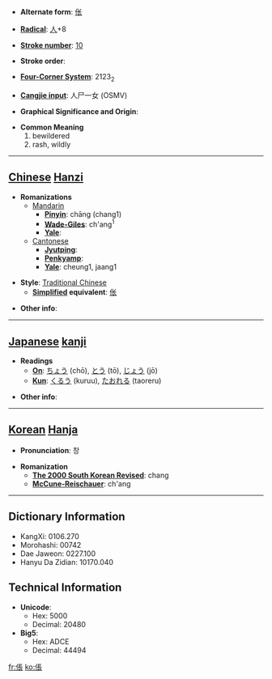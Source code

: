 * '''Alternate form''': [[伥]]

* '''[[Wiktionary:Chinese radical index| Radical]]''': [[Wiktionary:Chinese radical index 人|人]]+8

* '''[[Wiktionary:Chinese total strokes index|Stroke number]]''': [[Wiktionary:Chinese total strokes index 10|10]]

* '''Stroke order''': 

* '''[[Wiktionary:Chinese four corner index|Four-Corner System]]''': 2123<sub>2</sub>

* '''[[Wiktionary:Chinese Cangjie index|Cangjie input]]''': 人尸一女 (OSMV)

* '''Graphical Significance and Origin''': 

* '''Common Meaning'''
*#bewildered
*# rash, wildly


----

== [[Chinese]] [[Hanzi]] ==

* '''Romanizations'''
** [[Mandarin]]
*** '''[[Pinyin]]''': chāng (chang1)
*** '''[[Wade-Giles]]''': ch'ang<sup>1</sup>
*** '''[[Yale]]''': 
**[[Cantonese]]
***'''[[Jyutping]]''':
***'''[[Penkyamp]]''': 
***'''[[Yale]]''': cheung1, jaang1

* '''Style''': [[Traditional Chinese]] 
** '''[[Simplified Chinese|Simplified]] equivalent''': [[伥]]

* '''Other info''': 

----

== [[Japanese]] [[kanji]] ==

* '''Readings'''
** '''[[On]]''': [[ちょう]] (chō), [[とう]] (tō), [[じょう]] (jō)
** '''[[Kun]]''': [[くるう]] (kuruu), [[たおれる]] (taoreru)

* '''Other info''':  

----

== [[Korean]] [[Hanja]] ==

* '''Pronunciation''': 창

* '''Romanization'''
** '''[[The 2000 South Korean Revised Romanization|The 2000 South Korean Revised]]''': chang
** '''[[McCune-Reischauer]]''': ch'ang

----

== Dictionary Information ==

* KangXi: 0106.270
* Morohashi: 00742
* Dae Jaweon: 0227.100
* Hanyu Da Zidian: 10170.040

== Technical Information ==

* '''Unicode''':
** Hex: 5000
** Decimal: 20480
* '''Big5''':
** Hex: ADCE
** Decimal: 44494

[[fr:倀]]
[[ko:倀]]